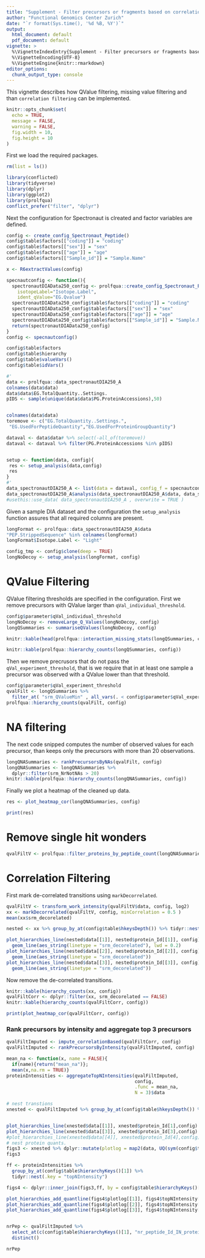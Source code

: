 ```yaml
---
title: "Supplement - Filter precursors or fragments based on correlation"
author: "Functional Genomics Center Zurich"
date: "`r format(Sys.time(), '%d %B, %Y')`"
output:
  html_document: default
  pdf_document: default
vignette: >
  %\VignetteIndexEntry{Supplement - Filter precursors or fragments based on correlation}
  %\VignetteEncoding{UTF-8}
  %\VignetteEngine{knitr::rmarkdown}
editor_options: 
  chunk_output_type: console
---
```



This vignette describes how QValue filtering, missing value filtering and than `correlation filtering` can be implemented.




```r
knitr::opts_chunk$set(
  echo = TRUE,
  message = FALSE,
  warning = FALSE,
  fig.width = 10,
  fig.height = 10
)

```


First we load the required packages.

```r
rm(list = ls())

library(conflicted)
library(tidyverse)
library(dplyr)
library(ggplot2)
library(prolfqua)
conflict_prefer("filter", "dplyr")

```


Next the configuration for Spectronaut is clreated and factor variables are defined.

```r
config <- create_config_Spectronaut_Peptide()
config$table$factors[["coding"]] = "coding"
config$table$factors[["sex"]] = "sex"
config$table$factors[["age"]] = "age"
config$table$factors[["Sample_id"]] = "Sample.Name"

x <- R6extractValues(config)

```


```r

specnautconfig <- function(){
  spectronautDIAData250_config <- prolfqua::create_config_Spectronaut_Peptide(
    isotopeLabel="Isotope.Label",
    ident_qValue="EG.Qvalue")
  spectronautDIAData250_config$table$factors[["coding"]] = "coding"
  spectronautDIAData250_config$table$factors[["sex"]] = "sex"
  spectronautDIAData250_config$table$factors[["age"]] = "age"
  spectronautDIAData250_config$table$factors[["Sample_id"]] = "Sample.Name"
  return(spectronautDIAData250_config)
}
config <- specnautconfig()

config$table$factors
config$table$hierarchy
config$table$valueVars()
config$table$idVars()

#'
data <- prolfqua::data_spectronautDIA250_A
colnames(data$data)
data$data$EG.TotalQuantity..Settings.
pIDS <- sample(unique(data$data$PG.ProteinAccessions),50)


colnames(data$data)
toremove <- c("EG.TotalQuantity..Settings.",
 "EG.UsedForPeptideQuantity","EG.UsedForProteinGroupQuantity")

dataval <- data$data# %>% select(-all_of(toremove))
dataval <- dataval %>% filter(PG.ProteinAccessions %in% pIDS)


setup <- function(data, config){
 res <- setup_analysis(data,config)
 res
}
#'
data_spectronautDIA250_A <- list(data = dataval, config_f = specnautconfig, analysis=setup )
data_spectronautDIA250_A$analysis(data_spectronautDIA250_A$data, data_spectronautDIA250_A$config_f())
#usethis::use_data( data_spectronautDIA250_A , overwrite = TRUE )

```


Given a sample DIA dataset and the configuration the `setup_analysis` function assures that all required columns are present.

```r
longFormat <- prolfqua::data_spectronautDIA250_A$data
"PEP.StrippedSequence" %in% colnames(longFormat)
longFormat$Isotope.Label <- "Light"

config_tmp <- config$clone(deep = TRUE)
longNoDecoy <- setup_analysis(longFormat, config)

```


# QValue Filtering

QValue filtering thresholds are specified in the configuration.
First we remove precursors with QValue larger than `qVal_individual_threshold`.

```r
config$parameter$qVal_individual_threshold
longNoDecoy <- removeLarge_Q_Values(longNoDecoy, config)
longQSummaries <- summariseQValues(longNoDecoy, config)

knitr::kable(head(prolfqua::interaction_missing_stats(longQSummaries, config)$data))

```


```r
knitr::kable(prolfqua::hierarchy_counts(longQSummaries, config))
```

Then we remove precrusors that do not pass the  `qVal_experiment_threshold`, that is we require that in at least one sample a precursor was observed with a QValue lower than that threshold.

```r
config$parameter$qVal_experiment_threshold 
qvalFilt <- longQSummaries %>% 
  filter_at( "srm_QValueMin" , all_vars(. < config$parameter$qVal_experiment_threshold )   )
prolfqua::hierarchy_counts(qvalFilt, config)
```

# NA filtering

The next code snipped computes the number of observed values for each precursor, than keeps only the precursors with more than $20$ observations.

```r
longQNASummaries <- rankPrecursorsByNAs(qvalFilt, config)
longQNASummaries <- longQNASummaries %>%
  dplyr::filter(srm_NrNotNAs > 20)
knitr::kable(prolfqua::hierarchy_counts(longQNASummaries, config))

```


Finally we plot a heatmap of the cleaned up data.

```r
res <- plot_heatmap_cor(longQNASummaries, config)
```

```r
print(res)
```


# Remove single hit wonders


```r

qvalFiltV <- prolfqua::filter_proteins_by_peptide_count(longQNASummaries,config)

```


# Correlation Filtering

First mark de-correlated transitions using `markDecorrelated`.


```r
qvalFiltV <- transform_work_intensity(qvalFiltV$data, config, log2)
xx <- markDecorrelated(qvalFiltV, config, minCorrelation = 0.5 )
mean(xx$srm_decorelated)

```

```r
nested <- xx %>% group_by_at(config$table$hkeysDepth()) %>% tidyr::nest()

plot_hierarchies_line(nested$data[[1]], nested$protein_Id[[1]], config) + 
  geom_line(aes_string(linetype = "srm_decorelated"), lwd = 0.2) 
plot_hierarchies_line(nested$data[[2]], nested$protein_Id[[2]], config) + 
  geom_line(aes_string(linetype = "srm_decorelated"))
plot_hierarchies_line(nested$data[[3]], nested$protein_Id[[3]], config) + 
  geom_line(aes_string(linetype = "srm_decorelated"))
```

Now remove the de-correlated transitions.

```r
knitr::kable(hierarchy_counts(xx, config))
qvalFiltCorr <- dplyr::filter(xx, srm_decorelated == FALSE)
knitr::kable(hierarchy_counts(qvalFiltCorr, config))
```

```r
print(plot_heatmap_cor(qvalFiltCorr, config))
```

### Rank precursors by intensity and aggregate top 3 precursors 

```r
qvalFiltImputed <- impute_correlationBased(qvalFiltCorr, config)
qvalFiltImputed <- rankPrecursorsByIntensity(qvalFiltImputed, config)

```



```r
mean_na <- function(x, name = FALSE){
  if(name){return("mean_na")};
  mean(x,na.rm = TRUE)}
proteinIntensities <- aggregateTopNIntensities(qvalFiltImputed,
                                               config,
                                               .func = mean_na,
                                               N = 3)$data

```


```r
# nest transtions
xnested <- qvalFiltImputed %>% group_by_at(config$table$hkeysDepth()) %>% tidyr::nest()


plot_hierarchies_line(xnested$data[[1]], xnested$protein_Id[1],config)
plot_hierarchies_line(xnested$data[[3]], xnested$protein_Id[3],config)
#plot_hierarchies_line(xnested$data[[4]], xnested$protein_Id[4],config)
# nest protein quants.
figs3 <- xnested %>% dplyr::mutate(plotlog = map2(data, UQ(sym(config$table$hierarchyKeys()[1])),plot_hierarchies_line, config))
figs3

ff <- proteinIntensities %>% 
  group_by_at(config$table$hierarchyKeys()[1]) %>% 
  tidyr::nest(.key = "topNIntensity")

figs4 <- dplyr::inner_join(figs3,ff, by = config$table$hierarchyKeys()[1])

plot_hierarchies_add_quantline(figs4$plotlog[[1]], figs4$topNIntensity[[1]], "srm_mean_na_3", config)
plot_hierarchies_add_quantline(figs4$plotlog[[2]], figs4$topNIntensity[[2]], "srm_mean_na_3", config)
plot_hierarchies_add_quantline(figs4$plotlog[[3]], figs4$topNIntensity[[3]], "srm_mean_na_3", config)


nrPep <- qvalFiltImputed %>% 
  select_at(c(config$table$hierarchyKeys()[1], "nr_peptide_Id_IN_protein_Id")) %>% 
  distinct()

nrPep

```


